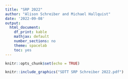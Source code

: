 ```yaml
---
title: "SRP 2022"
author: "Alison Schreiber and Michael Hallquist"
date: '2022-09-08'
output: 
  html_document:
    df_print: kable
    mathjax: default
    number_sections: no
    theme: spacelab
    toc: yes
---
```


```r
knitr::opts_chunk$set(echo = TRUE)
```



```r
knitr::include_graphics("SDTT SRP Schreiber 2022.pdf")
```